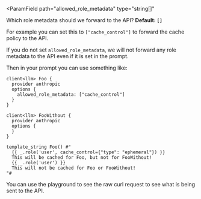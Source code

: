 <ParamField
  path="allowed_role_metadata"
  type="string[]"
>
  Which role metadata should we forward to the API? **Default: `[]`**

  For example you can set this to `["cache_control"]` to forward the cache policy to the API.

  If you do not set `allowed_role_metadata`, we will not forward any role metadata to the API even if it is set in the prompt.

  Then in your prompt you can use something like:
  ```baml
  client<llm> Foo {
    provider anthropic
    options {
      allowed_role_metadata: ["cache_control"]
    }
  }

  client<llm> FooWithout {
    provider anthropic
    options {
    }
  }

  template_string Foo() #"
    {{ _.role('user', cache_control={"type": "ephemeral"}) }}
    This will be cached for Foo, but not for FooWithout!
    {{ _.role('user') }}
    This will not be cached for Foo or FooWithout!
  "#
  ```

  You can use the playground to see the raw curl request to see what is being sent to the API.
</ParamField>